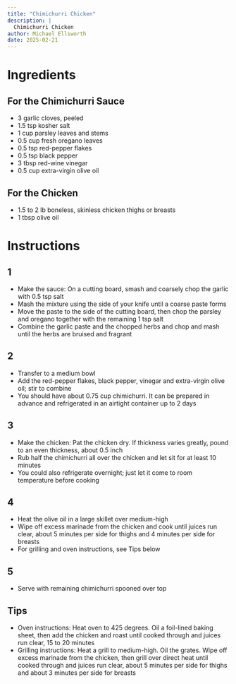 ```yaml
---
title: "Chimichurri Chicken"
description: |
  Chimichurri Chicken
author: Michael Ellsworth
date: 2025-02-21
---
```


# Ingredients
## For the Chimichurri Sauce
- 3 garlic cloves, peeled
- 1.5 tsp kosher salt
- 1 cup parsley leaves and stems
- 0.5 cup fresh oregano leaves
- 0.5 tsp red-pepper flakes
- 0.5 tsp black pepper
- 3 tbsp red-wine vinegar
- 0.5 cup extra-virgin olive oil

## For the Chicken
- 1.5 to 2 lb boneless, skinless chicken thighs or breasts
- 1 tbsp olive oil

# Instructions
## 1
- Make the sauce: On a cutting board, smash and coarsely chop the garlic with 0.5 tsp salt
- Mash the mixture using the side of your knife until a coarse paste forms
- Move the paste to the side of the cutting board, then chop the parsley and oregano together with the remaining 1 tsp salt
- Combine the garlic paste and the chopped herbs and chop and mash until the herbs are bruised and fragrant

## 2
- Transfer to a medium bowl
- Add the red-pepper flakes, black pepper, vinegar and extra-virgin olive oil; stir to combine
- You should have about 0.75 cup chimichurri. It can be prepared in advance and refrigerated in an airtight container up to 2 days

## 3
- Make the chicken: Pat the chicken dry. If thickness varies greatly, pound to an even thickness, about 0.5 inch
- Rub half the chimichurri all over the chicken and let sit for at least 10 minutes
- You could also refrigerate overnight; just let it come to room temperature before cooking

## 4
- Heat the olive oil in a large skillet over medium-high
- Wipe off excess marinade from the chicken and cook until juices run clear, about 5 minutes per side for thighs and 4 minutes per side for breasts
- For grilling and oven instructions, see Tips below

## 5
- Serve with remaining chimichurri spooned over top

## Tips
- Oven instructions: Heat oven to 425 degrees. Oil a foil-lined baking sheet, then add the chicken and roast until cooked through and juices run clear, 15 to 20 minutes
- Grilling instructions: Heat a grill to medium-high. Oil the grates. Wipe off excess marinade from the chicken, then grill over direct heat until cooked through and juices run clear, about 5 minutes per side for thighs and about 3 minutes per side for breasts